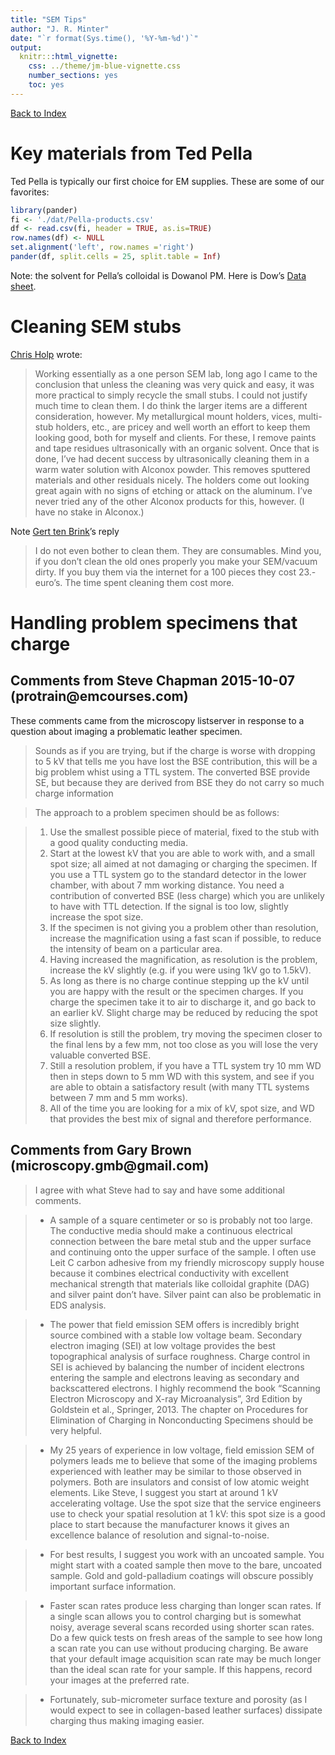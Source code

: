```yaml
---
title: "SEM Tips"
author: "J. R. Minter"
date: "`r format(Sys.time(), '%Y-%m-%d')`"
output:
  knitr:::html_vignette:
    css: ../theme/jm-blue-vignette.css
    number_sections: yes
    toc: yes
---
```

[Back to Index](../README.html)

# Key materials from Ted Pella

Ted Pella is typically our first choice for EM supplies. These
are some of our favorites:

```r
library(pander)
fi <- './dat/Pella-products.csv'
df <- read.csv(fi, header = TRUE, as.is=TRUE)
row.names(df) <- NULL
set.alignment('left', row.names ='right')
pander(df, split.cells = 25, split.table = Inf)

```

Note: the solvent for Pella's colloidal is Dowanol PM. Here is Dow's
[Data sheet](./dat/Dowanol-PM.pdf).


# Cleaning SEM stubs

[Chris Holp](holpc@firstenergycorp.com) wrote:

> Working essentially as a one person SEM lab, long ago I came to the conclusion that unless the cleaning was very quick and easy, it was more practical to simply recycle the small stubs. I could not justify much time to clean them. I do think the larger items are a different consideration, however. My metallurgical mount holders, vices, multi-stub holders, etc., are pricey and well worth an effort to keep them looking good, both for myself and clients. For these, I remove paints and tape residues ultrasonically with an organic solvent. Once that is done, I've had decent success by ultrasonically cleaning them in a warm water solution with Alconox powder. This removes sputtered materials and other residuals nicely. The holders come out looking great again with no signs of etching or attack on the aluminum. I've never tried any of the other Alconox products for this, however. (I have no stake in Alconox.)

Note [Gert ten Brink](g.h.ten.brink@rug.nl)'s reply

> I do not even bother to clean them. They are consumables. Mind you, if you don't clean the old ones properly you make your SEM/vacuum dirty. If you buy them via the internet for a 100 pieces they cost 23.- euro's. The time spent cleaning them cost more.




# Handling problem specimens that charge

## Comments from Steve Chapman 2015-10-07 (protrain@emcourses.com)

These comments came from the microscopy listserver in response to a question about imaging a problematic leather specimen.

> Sounds as if you are trying, but if the charge is worse with dropping to 5 kV
that tells me you have lost the BSE contribution, this will be a big problem
whist using a TTL system. The converted BSE provide SE, but because they are
derived from BSE they do not carry so much charge information

> The approach to a problem specimen should be as follows:

> 1. Use the smallest possible piece of material, fixed to the stub with
a good quality conducting media.
> 2. Start at the lowest kV that you are able to work with, and a small
spot size; all aimed at not damaging or charging the specimen.  If you use a
TTL system go to the standard detector in the lower chamber, with about 7 mm
working distance.  You need a contribution of converted BSE (less charge)
which you are unlikely to have with TTL detection. If the signal is too low,
slightly increase the spot size.
> 3. If the specimen is not giving you a problem other than resolution,
increase the magnification using a fast scan if possible, to reduce the
intensity of beam on a particular area.
> 4. Having increased the magnification, as resolution is the problem,
increase the kV slightly (e.g. if you were using 1kV go to 1.5kV).
> 5. As long as there is no charge continue stepping up the kV until you
are happy with the result or the specimen charges.  If you charge the
specimen take it to air to discharge it, and go back to an earlier kV.
Slight charge may be reduced by reducing the spot size slightly.
> 6. If resolution is still the problem, try moving the specimen closer
to the final lens by a few mm, not too close as you will lose the very
valuable converted BSE.
> 7. Still a resolution problem, if you have a TTL system try 10 mm WD
then in steps down to 5 mm WD with this system, and see if you are able to
obtain a satisfactory result (with many TTL systems between 7 mm and 5 mm
works).
> 8. All of the time you are looking for a mix of kV, spot size, and WD
that provides the best mix of signal and therefore performance.

## Comments from Gary Brown (microscopy.gmb@gmail.com)

> I agree with what Steve had to say and have some additional comments.

> - A sample of a square centimeter or so is probably not too large.
The conductive media should make a continuous electrical connection
between the bare metal stub and the upper surface and continuing onto
the upper surface of the sample.  I often use Leit C carbon adhesive
from my friendly microscopy supply house because it combines
electrical conductivity with excellent mechanical strength that
materials like colloidal graphite (DAG) and silver paint don't have.
Silver paint can also be problematic in EDS analysis.

> -  The power that field emission SEM offers is incredibly bright
source combined with a stable low voltage beam.  Secondary electron
imaging (SEI) at low voltage provides the best topographical analysis
of surface roughness.  Charge control in SEI is achieved by balancing
the number of incident electrons entering the sample and electrons
leaving as secondary and backscattered electrons.  I highly recommend
the book "Scanning Electron Microscopy and X-ray Microanalysis", 3rd
Edition by Goldstein et al., Springer, 2013.  The chapter on
Procedures for Elimination of Charging in Nonconducting Specimens
should be very helpful.

> -  My 25 years of experience in low voltage, field emission SEM of
polymers leads me to believe that some of the imaging problems
experienced with leather may be similar to those observed in polymers.
Both are insulators and consist of low atomic weight elements.  Like
Steve, I suggest you start at around 1 kV accelerating voltage.  Use
the spot size that the service engineers use to check your spatial
resolution at 1 kV: this spot size is a good place to start because
the manufacturer knows it gives an excellence balance of resolution
and signal-to-noise.

> -  For best results, I suggest you work with an uncoated sample.  You
might start with a coated sample then move to the bare, uncoated
sample.  Gold and gold-palladium coatings will obscure possibly
important surface information.

> -  Faster scan rates produce less charging than longer scan rates.
If a single scan allows you to control charging but is somewhat noisy,
average several scans recorded using shorter scan rates.  Do a few
quick tests on fresh areas of the sample to see how long a scan rate
you can use without producing charging.  Be aware that your default
image acquisition scan rate may be much longer than the ideal scan
rate for your sample. If this happens, record your images at the
preferred rate.

> -  Fortunately, sub-micrometer surface texture and porosity (as I
would expect to see in collagen-based leather surfaces) dissipate
charging thus making imaging easier.


[Back to Index](../README.html)